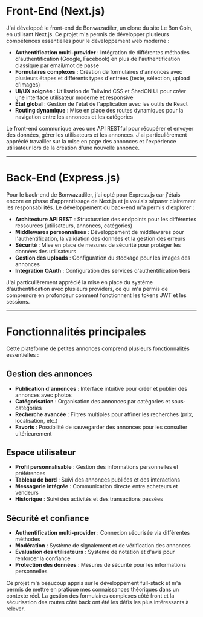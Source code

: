 # Front-End (Next.js)

J'ai développé le front-end de Bonwazadiler, un clone du site Le Bon Coin, en utilisant Next.js. Ce projet m'a permis de développer plusieurs compétences essentielles pour le développement web moderne :

- **Authentification multi-provider** : Intégration de différentes méthodes d'authentification (Google, Facebook) en plus de l'authentification classique par email/mot de passe
- **Formulaires complexes** : Création de formulaires d'annonces avec plusieurs étapes et différents types d'entrées (texte, sélection, upload d'images)
- **UI/UX soignée** : Utilisation de Tailwind CSS et ShadCN UI pour créer une interface utilisateur moderne et responsive
- **État global** : Gestion de l'état de l'application avec les outils de React
- **Routing dynamique** : Mise en place des routes dynamiques pour la navigation entre les annonces et les catégories

Le front-end communique avec une API RESTful pour récupérer et envoyer des données, gérer les utilisateurs et les annonces. J'ai particulièrement apprécié travailler sur la mise en page des annonces et l'expérience utilisateur lors de la création d'une nouvelle annonce.

---

# Back-End (Express.js)

Pour le back-end de Bonwazadiler, j'ai opté pour Express.js car j'étais encore en phase d'apprentissage de Next.js et je voulais séparer clairement les responsabilités. Le développement du back-end m'a permis d'explorer :

- **Architecture API REST** : Structuration des endpoints pour les différentes ressources (utilisateurs, annonces, catégories)
- **Middlewares personnalisés** : Développement de middlewares pour l'authentification, la validation des données et la gestion des erreurs
- **Sécurité** : Mise en place de mesures de sécurité pour protéger les données des utilisateurs
- **Gestion des uploads** : Configuration du stockage pour les images des annonces
- **Intégration OAuth** : Configuration des services d'authentification tiers

J'ai particulièrement apprécié la mise en place du système d'authentification avec plusieurs providers, ce qui m'a permis de comprendre en profondeur comment fonctionnent les tokens JWT et les sessions.

---

# Fonctionnalités principales

Cette plateforme de petites annonces comprend plusieurs fonctionnalités essentielles :

## Gestion des annonces
- **Publication d'annonces** : Interface intuitive pour créer et publier des annonces avec photos
- **Catégorisation** : Organisation des annonces par catégories et sous-catégories
- **Recherche avancée** : Filtres multiples pour affiner les recherches (prix, localisation, etc.)
- **Favoris** : Possibilité de sauvegarder des annonces pour les consulter ultérieurement

## Espace utilisateur
- **Profil personnalisable** : Gestion des informations personnelles et préférences
- **Tableau de bord** : Suivi des annonces publiées et des interactions
- **Messagerie intégrée** : Communication directe entre acheteurs et vendeurs
- **Historique** : Suivi des activités et des transactions passées

## Sécurité et confiance
- **Authentification multi-provider** : Connexion sécurisée via différentes méthodes
- **Modération** : Système de signalement et de vérification des annonces
- **Évaluation des utilisateurs** : Système de notation et d'avis pour renforcer la confiance
- **Protection des données** : Mesures de sécurité pour les informations personnelles

Ce projet m'a beaucoup appris sur le développement full-stack et m'a permis de mettre en pratique mes connaissances théoriques dans un contexte réel. La gestion des formulaires complexes côté front et la sécurisation des routes côté back ont été les défis les plus intéressants à relever.

